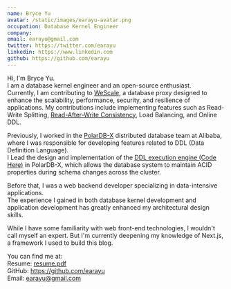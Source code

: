 ```yaml
---
name: Bryce Yu
avatar: /static/images/earayu-avatar.png
occupation: Database Kernel Engineer
company:
email: earayu@gmail.com
twitter: https://twitter.com/earayu
linkedin: https://www.linkedin.com
github: https://github.com/earayu
---
```


Hi, I'm Bryce Yu.<br />
I am a database kernel engineer and an open-source enthusiast.<br />
Currently, I am contributing to [WeScale](https://github.com/wesql/wescale), a database proxy designed to enhance the scalability, performance, security, and resilience of applications.
My contributions include implementing features such as Read-Write Splitting, [Read-After-Write Consistency](https://github.com/wesql/wescale/blob/main/doc/design/20230414_ReadAfterWrite.md), Load Balancing, and Online DDL.


Previously, I worked in the [PolarDB-X](https://github.com/polardb/polardbx-sql) distributed database team at Alibaba, where I was responsible for developing features related to DDL (Data Definition Language). <br />
I Lead the design and implementation of the [DDL execution engine (Code Here)](https://github.com/polardb/polardbx-sql/blob/main/polardbx-executor/src/main/java/com/alibaba/polardbx/executor/ddl/newengine/DdlEngineDagExecutor.java) in PolarDB-X, which allows the database system to maintain ACID properties during schema changes across the cluster.<br />

Before that, I was a web backend developer specializing in data-intensive applications. <br />
The experience I gained in both database kernel development and application development has greatly enhanced my architectural design skills.

While I have some familiarity with web front-end technologies, I wouldn't call myself an expert. But I'm currently deepening my knowledge of Next.js, a framework I used to build this blog.

You can find me at:<br />
Resume: [resume.pdf](/resume/resume202401.pdf) <br />
GitHub: https://github.com/earayu <br />
Email: earayu@gmail.com
